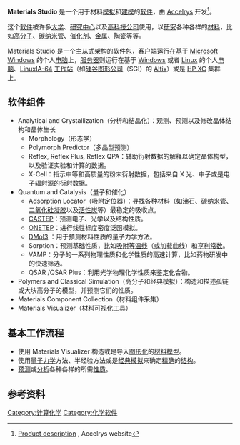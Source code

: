 {{primarysources|time=2016-04-14T09:03:48+00:00}}
'''Materials Studio''' 是一个用于材料[[模拟|模拟]]和[[建模|建模]]的[[软件|软件]]，由 [[Accelrys|Accelrys]] 开发<ref name=accelrys>[http://www.accelrys.com/products/mstudio/ Product description] {{Wayback|url=http://www.accelrys.com/products/mstudio/ |date=20080206205943 }}, Accelrys website</ref>。

这个[[软件|软件]]被许多[[大学|大学]]、[[研究中心|研究中心]]以及[[高科技公司|高科技公司]]使用，以[[研究|研究]]各种各样的[[材料|材料]]，比如[[高分子|高分子]]、[[碳纳米管|碳纳米管]]、[[催化剂|催化剂]]、[[金属|金属]]、[[陶瓷|陶瓷]]等等。

Materials Studio 是一个[[主从式架构|主从式架构]]的软件包，客户端运行在基于 [[Microsoft_Windows|Microsoft Windows]] 的个人[[电脑|电脑]]上，[[服务器|服务器]]则运行在基于 [[Windows|Windows]] 或者 [[Linux|Linux]] 的个人[[电脑|电脑]]、[[Linux|Linux]][[IA-64|IA-64]] [[工作站|工作站]]（如[[硅谷图形公司|硅谷图形公司]]（SGI）的 [[Altix|Altix]]）或是 [[HP_9000|HP XC]] 集群上。

==软件组件==
*Analytical and Crystallization（分析和结晶化）：观测、预测以及修改晶体结构和晶体生长
**Morphology（形态学）
**Polymorph Predictor（多晶型预测）
**Reflex, Reflex Plus, Reflex QPA：辅助衍射数据的解释以确定晶体构型，以及验证实验和计算的数据。
**X-Cell：指示中等和高质量的粉末衍射数据，包括来自 X 光、中子或是电子辐射源的衍射数据。
*Quantum and Catalysis（量子和催化）
**Adsorption Locator（吸附定位器）：寻找各种材料（如[[沸石|沸石]]、[[碳纳米管|碳纳米管]]、[[二氧化硅凝胶|二氧化硅凝胶]]以及[[活性炭|活性炭]]等）最稳定的吸收点。
**[[CASTEP|CASTEP]]：预测电子、光学以及结构性质。
**[[ONETEP|ONETEP]]：进行线性标度密度泛函模拟。
**[http://people.web.psi.ch/delley/dmol3.html DMol3] {{Wayback|url=http://people.web.psi.ch/delley/dmol3.html |date=20130727101929 }}：用于预测材料性质的量子力学方法。
**Sorption：预测基础性质，比如[[吸附等温线|吸附等温线]]（或加载曲线）和[[亨利常数|亨利常数]]。
**VAMP：分子的一系列物理性质和化学性质的高速计算，比如药物研发中的快速筛选。
**QSAR /QSAR Plus：利用光学物理化学性质来鉴定化合物。
*Polymers and Classical Simulation（高分子和经典模拟）：构造和描述孤链或大块高分子的模型，并预测它们的性质。
*Materials Component Collection（材料组件采集）
*Materials Visualizer（材料可视化工具）

==基本工作流程==
*使用 Materials Visualizer 构造或是导入[[图形化|图形化]]的[[材料|材料]][[模型|模型]]。
*使用[[量子力学|量子力学]]方法、半经验方法或是[[经典模拟|经典模拟]]来确定[[精确|精确]]的[[结构|结构]]。
*[[预测|预测]]或[[分析|分析]]各种各样的所需[[性质|性质]]。

==参考资料==
<references/>

[[Category:计算化学|Category:计算化学]]
[[Category:化学软件|Category:化学软件]]